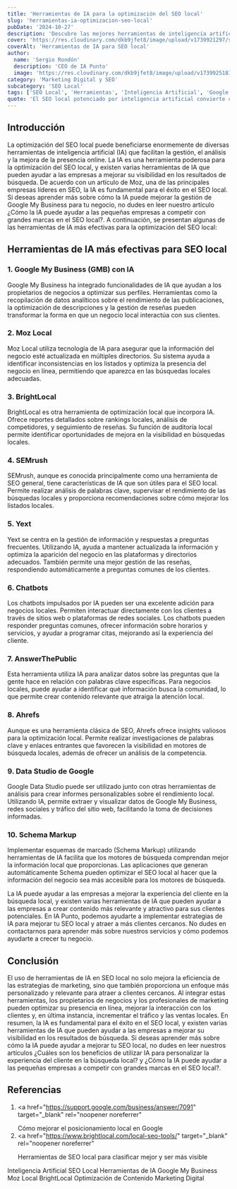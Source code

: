```yaml
---
title: 'Herramientas de IA para la optimización del SEO local'
slug: 'herramientas-ia-optimizacion-seo-local'
pubDate: '2024-10-27'
description: 'Descubre las mejores herramientas de inteligencia artificial para potenciar el SEO local, mejorar la visibilidad y atraer más clientes a tu negocio.'
cover: 'https://res.cloudinary.com/dkb9jfet8/image/upload/v1739921297/seo-analysis.svg'
coverAlt: 'Herramientas de IA para SEO local'
author:
  name: 'Sergio Rondón'
  description: 'CEO de IA Punto'
  image: 'https://res.cloudinary.com/dkb9jfet8/image/upload/v1739925181/sergio_gdcaeh.png'
category: 'Marketing Digital y SEO'
subcategory: 'SEO Local'
tags: ['SEO Local', 'Herramientas', 'Inteligencia Artificial', 'Google My Business', 'Marketing Digital', 'Optimización', 'Tendencias']
quote: 'El SEO local potenciado por inteligencia artificial convierte cada búsqueda en una oportunidad real de crecimiento.'
---
```


<h2 id="introduccion">Introducción</h2>

La optimización del SEO local puede beneficiarse enormemente de diversas herramientas de inteligencia artificial (IA) que facilitan la gestión, el análisis y la mejora de la presencia online.
La IA es una herramienta poderosa para la optimización del SEO local, y existen varias herramientas de IA que pueden ayudar a las empresas a mejorar su visibilidad en los resultados de búsqueda. De acuerdo con un artículo de Moz, una de las principales empresas líderes en SEO, la IA es fundamental para el éxito en el SEO local. Si deseas aprender más sobre cómo la IA puede mejorar la gestión de Google My Business para tu negocio, no dudes en leer nuestro artículo ¿Cómo la IA puede ayudar a las pequeñas empresas a competir con grandes marcas en el SEO local?.
A continuación, se presentan algunas de las herramientas de IA más efectivas para la optimización del SEO local:

<h2 id="herramientas-ia-seo-local">
  Herramientas de IA más efectivas para SEO local
</h2>

<h3 id="google-my-business">1. Google My Business (GMB) con IA</h3>
<p>
  Google My Business ha integrado funcionalidades de IA que ayudan a los
  propietarios de negocios a optimizar sus perfiles. Herramientas como la
  recopilación de datos analíticos sobre el rendimiento de las publicaciones, la
  optimización de descripciones y la gestión de reseñas pueden transformar la
  forma en que un negocio local interactúa con sus clientes.
</p>

<h3 id="moz-local">2. Moz Local</h3>
<p>
  Moz Local utiliza tecnología de IA para asegurar que la información del
  negocio esté actualizada en múltiples directorios. Su sistema ayuda a
  identificar inconsistencias en los listados y optimiza la presencia del
  negocio en línea, permitiendo que aparezca en las búsquedas locales adecuadas.
</p>

<h3 id="brightlocal">3. BrightLocal</h3>
<p>
  BrightLocal es otra herramienta de optimización local que incorpora IA. Ofrece
  reportes detallados sobre rankings locales, análisis de competidores, y
  seguimiento de reseñas. Su función de auditoría local permite identificar
  oportunidades de mejora en la visibilidad en búsquedas locales.
</p>

<h3 id="semrush">4. SEMrush</h3>
<p>
  SEMrush, aunque es conocida principalmente como una herramienta de SEO
  general, tiene características de IA que son útiles para el SEO local. Permite
  realizar análisis de palabras clave, supervisar el rendimiento de las
  búsquedas locales y proporciona recomendaciones sobre cómo mejorar los
  listados locales.
</p>

<h3 id="yext">5. Yext</h3>
<p>
  Yext se centra en la gestión de información y respuestas a preguntas
  frecuentes. Utilizando IA, ayuda a mantener actualizada la información y
  optimiza la aparición del negocio en las plataformas y directorios adecuados.
  También permite una mejor gestión de las reseñas, respondiendo automáticamente
  a preguntas comunes de los clientes.
</p>

<h3 id="chatbots">6. Chatbots</h3>
<p>
  Los chatbots impulsados por IA pueden ser una excelente adición para negocios
  locales. Permiten interactuar directamente con los clientes a través de sitios
  web o plataformas de redes sociales. Los chatbots pueden responder preguntas
  comunes, ofrecer información sobre horarios y servicios, y ayudar a programar
  citas, mejorando así la experiencia del cliente.
</p>

<h3 id="answerthepublic">7. AnswerThePublic</h3>
<p>
  Esta herramienta utiliza IA para analizar datos sobre las preguntas que la
  gente hace en relación con palabras clave específicas. Para negocios locales,
  puede ayudar a identificar qué información busca la comunidad, lo que permite
  crear contenido relevante que atraiga la atención local.
</p>

<h3 id="ahrefs">8. Ahrefs</h3>
<p>
  Aunque es una herramienta clásica de SEO, Ahrefs ofrece insights valiosos para
  la optimización local. Permite realizar investigaciones de palabras clave y
  enlaces entrantes que favorecen la visibilidad en motores de búsqueda locales,
  además de ofrecer un análisis de la competencia.
</p>

<h3 id="data-studio">9. Data Studio de Google</h3>
<p>
  Google Data Studio puede ser utilizado junto con otras herramientas de
  análisis para crear informes personalizables sobre el rendimiento local.
  Utilizando IA, permite extraer y visualizar datos de Google My Business, redes
  sociales y tráfico del sitio web, facilitando la toma de decisiones
  informadas.
</p>

<h3 id="schema-markup">10. Schema Markup</h3>
<p>
  Implementar esquemas de marcado (Schema Markup) utilizando herramientas de IA
  facilita que los motores de búsqueda comprendan mejor la información local que
  proporcionas. Las aplicaciones que generan automáticamente Schema pueden
  optimizar el SEO local al hacer que la información del negocio sea más
  accesible para los motores de búsqueda.
</p>

<p>
  La IA puede ayudar a las empresas a mejorar la experiencia del cliente en la
  búsqueda local, y existen varias herramientas de IA que pueden ayudar a las
  empresas a crear contenido más relevante y atractivo para sus clientes
  potenciales. En IA Punto, podemos ayudarte a implementar estrategias de IA
  para mejorar tu SEO local y atraer a más clientes cercanos. No dudes en
  contactarnos para aprender más sobre nuestros servicios y cómo podemos
  ayudarte a crecer tu negocio.
</p>

<h2 id="conclusion">Conclusión</h2>

El uso de herramientas de IA en SEO local no solo mejora la eficiencia de las estrategias de marketing, sino que también proporciona un enfoque más personalizado y relevante para atraer a clientes cercanos. Al integrar estas herramientas, los propietarios de negocios y los profesionales de marketing pueden optimizar su presencia en línea, mejorar la interacción con los clientes y, en última instancia, incrementar el tráfico y las ventas locales.
En resumen, la IA es fundamental para el éxito en el SEO local, y existen varias herramientas de IA que pueden ayudar a las empresas a mejorar su visibilidad en los resultados de búsqueda. Si deseas aprender más sobre cómo la IA puede ayudar a mejorar tu SEO local, no dudes en leer nuestros artículos ¿Cuáles son los beneficios de utilizar IA para personalizar la experiencia del cliente en la búsqueda local? y ¿Cómo la IA puede ayudar a las pequeñas empresas a competir con grandes marcas en el SEO local?.

<h2 id="referencias">Referencias</h2>

1. <a
     href="https://support.google.com/business/answer/7091"
     target="_blank"
     rel="noopener noreferrer"
   >
     Cómo mejorar el posicionamiento local en Google
   </a>
2. <a
     href="https://www.brightlocal.com/local-seo-tools/"
     target="_blank"
     rel="noopener noreferrer"
   >
     Herramientas de SEO local para clasificar mejor y ser más visible
   </a>

<div class="flex flex-wrap gap-2 mt-8">
  <span class="inline-block px-3 py-1 bg-primary-100 text-primary-700 text-xs font-semibold rounded-full shadow-sm">
    Inteligencia Artificial
  </span>
  <span class="inline-block px-3 py-1 bg-primary-100 text-primary-700 text-xs font-semibold rounded-full shadow-sm">
    SEO Local
  </span>
  <span class="inline-block px-3 py-1 bg-primary-100 text-primary-700 text-xs font-semibold rounded-full shadow-sm">
    Herramientas de IA
  </span>
  <span class="inline-block px-3 py-1 bg-primary-100 text-primary-700 text-xs font-semibold rounded-full shadow-sm">
    Google My Business
  </span>
  <span class="inline-block px-3 py-1 bg-primary-100 text-primary-700 text-xs font-semibold rounded-full shadow-sm">
    Moz Local
  </span>
  <span class="inline-block px-3 py-1 bg-primary-100 text-primary-700 text-xs font-semibold rounded-full shadow-sm">
    BrightLocal
  </span>
  <span class="inline-block px-3 py-1 bg-primary-100 text-primary-700 text-xs font-semibold rounded-full shadow-sm">
    Optimización de Contenido
  </span>
  <span class="inline-block px-3 py-1 bg-primary-100 text-primary-700 text-xs font-semibold rounded-full shadow-sm">
    Marketing Digital
  </span>
</div>
